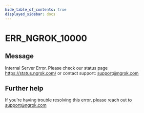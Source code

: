 ```yaml
---
hide_table_of_contents: true
displayed_sidebar: docs
---
```



# ERR_NGROK_10000

## Message

Internal Server Error. Please check our status page https://status.ngrok.com/ or contact support: support@ngrok.com

<ErrorDetails error="err_ngrok_10000" />

## Further help

If you're having trouble resolving this error, please reach out to [support@ngrok.com](mailto:support@ngrok.com?subject=Help%20with%20ERR_NGROK_10000)
